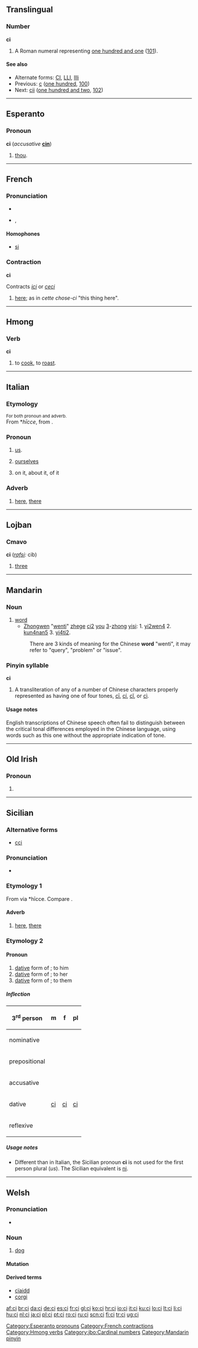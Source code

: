 {{also|Appendix:Variations of "ci"}}
==Translingual==

===Number===
'''ci'''

# A Roman numeral representing [[one hundred and one]] ([[101]]).

====See also====
* Alternate forms: [[CI]], [[LLI]], [[llli]]
* Previous: [[c]] ([[one hundred]], [[100]])
* Next: [[cii]] ([[one hundred and two]], [[102]])

----

==Esperanto==

===Pronoun===
'''ci''' (''accusative'' '''[[cin#Esperanto|cin]]''')

# [[thou]].

{{Universala Vortaro}}

[[Category:Esperanto pronouns]]

----

==French==

===Pronunciation===
* {{audio|Fr-ci.ogg|audio}}
* {{IPA|/si/|lang=fr}}, {{SAMPA|/si/}}

====Homophones====
* [[si#French|si]]

===Contraction===
'''ci'''

Contracts ''[[ici]]'' or ''[[ceci]]''

# [[here]]; as in ''cette chose-ci'' "this thing here".

[[Category:French contractions]]

----

==Hmong==

===Verb===
'''ci'''

# to [[cook]], to [[roast]].

[[Category:Hmong verbs]]

----

==Italian==

===Etymology===
<small>For both pronoun and adverb.</small><br>
From {{VL.|it}} *''hīcce'', from {{etyl|la|it}} {{term|hic||here|lang=la}}.

===Pronoun===
{{infl|it|pronoun}}

# [[us]].
# {{reflexive|lang=it}} [[ourselves]]
# on it, about it, of it

===Adverb===
{{infl|it|adverb}}

# [[here]], [[there]]

----

==Lojban==

===Cmavo===
'''ci''' (''[[rafsi]]:'' cib)

# [[three]]

[[Category:jbo:Cardinal numbers]]

----

==Mandarin==

===Noun===
{{cmn-noun|p|pin=ci2|pint=ci2|tra=詞|sim=词}}

# [[word]]
#* [[Zhongwen]] "[[wenti]]" [[zhege]] [[ci|ci2]] [[you]] [[3]]-[[zhong]] [[yisi]]: 1. [[yiwen|yi2wen4]] 2. [[kunnan|kun4nan5]] 3. [[yiti|yi4ti2]].
#: There are 3 kinds of meaning for the Chinese '''word''' "wenti", it may refer to "query", "problem" or "issue".

===Pinyin syllable===
'''ci'''

# A transliteration of any of a number of Chinese characters properly represented as having one of four tones, [[cī]], [[cí]], [[cǐ]], or [[cì]].

====Usage notes====
English transcriptions of Chinese speech often fail to distinguish between the critical tonal differences employed in the Chinese language, using words such as this one without the appropriate indication of tone.

[[Category:Mandarin pinyin]]

----

==Old Irish==

===Pronoun===
{{infl|sga|pronoun}}

# {{alternative spelling of|cía|lang=sga}}

----

==Sicilian==

===Alternative forms===
* [[cci]]

===Pronunciation===
* {{IPA|/ˈtʃi/|lang=scn}}

===Etymology 1===
From {{etyl|la|scn}} {{term|hic|hīc|lang=la}} via {{VL.|scn}} *hīcce. Compare {{it}} {{term|ci||lang=it}}.

====Adverb====
{{infl|scn|adverb}}

# [[here]], [[there]]

===Etymology 2===

====Pronoun====
{{infl|scn|pronoun}}

# [[dative]] form of {{term|iddu||lang=scn|he}}; to him
# [[dative]] form of {{term|idda||lang=scn|she}}; to her
# [[dative]] form of {{term|iddi||lang=scn|they}}; to them

=====Inflection=====
{| class="infltable" style="text-align:center"
! style="border-bottom:solid; border-width:1px; border-color:black" | 3<sup>rd</sup> person
! style="border-bottom:solid; border-width:1px; border-color:black" | m
! style="border-bottom:solid; border-width:1px; border-color:black" | f 
! style="border-bottom:solid; border-width:1px; border-color:black" | pl
|-
! nominative
| {{l|scn|iddu}}
| {{l|scn|idda}}
| {{l|scn|iddi}}
|-
! prepositional
| {{l|scn|iddu}}
| {{l|scn|idda}}
| {{l|scn|iddi}}
|-
! accusative
| {{l|scn|lu}}
| {{l|scn|la}}
| {{l|scn|li}}
|-
! dative
| [[ci]]
| [[ci]]
| [[ci]]
|-
! reflexive
| {{l|scn|si}}
| {{l|scn|si}}
| {{l|scn|si}}
|}

=====Usage notes=====
* Different than in Italian, the Sicilian pronoun '''ci''' is not used for the first person plural (''us''). The Sicilian equivalent is [[ni]].

----

==Welsh==

===Pronunciation===
* {{IPA|/ki/|lang=cy}}

===Noun===
{{cy-noun|m|cŵn}}

# [[dog]]

====Mutation====
{{welsh mutation c-|i}}

====Derived terms====
* [[cïaidd]]
* [[corgi]]

[[af:ci]]
[[br:ci]]
[[da:ci]]
[[de:ci]]
[[es:ci]]
[[fr:ci]]
[[gl:ci]]
[[ko:ci]]
[[hr:ci]]
[[io:ci]]
[[it:ci]]
[[ku:ci]]
[[lo:ci]]
[[lt:ci]]
[[li:ci]]
[[hu:ci]]
[[nl:ci]]
[[ja:ci]]
[[pl:ci]]
[[pt:ci]]
[[ro:ci]]
[[ru:ci]]
[[scn:ci]]
[[fi:ci]]
[[tr:ci]]
[[ug:ci]]